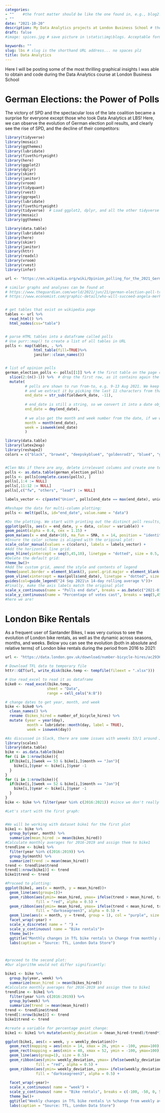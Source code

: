 ```yaml
---
categories:  
- ""    #the front matter should be like the one found in, e.g., blog2.md. It cannot be like the normal Rmd we used
- ""
date: "2021-10-20"
description: My Data Analytics projects at London Business School # the title that will show up once someone gets to this page
draft: false
#image: spices.jpg # save picture in \static\img\blogs. Acceptable formats= jpg, jpeg, or png . Your iPhone pics wont work

keywords: ""
slug: lbs # slug is the shorthand URL address... no spaces plz
title: Data Analytics
--- 
```


Here I will be posting some of the most thrilling graphical insights I was able to obtain and code during the Data Analytics course at London Business School


German Elections: the Power of Polls
=====================================

The victory of SPD and the spectacular loss of the late coalition became a surprise for everyone except those who took Data Analytics at LBS! Here, we can observe the evolution of German election poll results, and clearly see the rise of SPD, and the decline of their competitors:

```r
library(tidyverse)  
library(mosaic)
library(ggthemes)
library(lubridate)
library(fivethirtyeight)
library(here)
library(ggplot2)
library(dplyr)
library(skimr)
library(janitor)
library(vroom)
library(tidyquant)
library(rvest)
library(ggrepel)
library(lubridate)
library(fivethirtyeight)
library(tidyverse)  # Load ggplot2, dplyr, and all the other tidyverse packages
library(mosaic)
library(ggthemes)

library(data.table)
library(lubridate)
library(here)
library(skimr)
library(janitor)
library(httr)
library(readxl)
library(vroom)
library(rvest)
library(infer)

```


```r
url <- "https://en.wikipedia.org/wiki/Opinion_polling_for_the_2021_German_federal_election"

# similar graphs and analyses can be found at 
# https://www.theguardian.com/world/2021/jun/21/german-election-poll-tracker-who-will-be-the-next-chancellor
# https://www.economist.com/graphic-detail/who-will-succeed-angela-merkel


# get tables that exist on wikipedia page 
tables <- url %>% 
  read_html() %>% 
  html_nodes(css="table")


# parse HTML tables into a dataframe called polls 
# Use purr::map() to create a list of all tables in URL
polls <- map(tables, . %>% 
             html_table(fill=TRUE)%>% 
             janitor::clean_names())


# list of opinion polls
german_election_polls <- polls[[1]] %>% # the first table on the page contains the list of all opinions polls
  slice(2:(n()-1)) %>%  # drop the first row, as it contains again the variable names and last row that contains 2017 results
  mutate(
         # polls are shown to run from-to, e.g. 9-13 Aug 2021. We keep the last date, 13 Aug here, as the poll date
         # and we extract it by picking the last 11 characters from that field
         end_date = str_sub(fieldwork_date, -11),
         
         # end_date is still a string, so we convert it into a date object using lubridate::dmy()
         end_date = dmy(end_date),
         
         # we also get the month and week number from the date, if we want to do analysis by month- week, etc.
         month = month(end_date),
         week = isoweek(end_date)
         )
```


```r
library(data.table)
library(latex2exp)
library(reshape2)
colors = c("black", "brown4", "deepskyblue4", "goldenrod3", "blue4", "green4")


#Clen NAs if there are any, delete irrelevant columns and create one technical vector:
polls <- as.data.table(german_election_polls)
polls <- polls[complete.cases(polls), ]
polls[,1:4 := NULL] 
polls[,11:12 := NULL]
polls[,c("fw", "others", "lead") := NULL]

labels_vector <- c(paste("Union", polls[end_date == max(end_date), union]), paste("SPD", polls[end_date == max(end_date), spd]), paste("AfD", polls[end_date == max(end_date), af_d]), paste("FDP", polls[end_date == max(end_date), fdp]), paste("Linke", polls[end_date == max(end_date), linke]), paste("Grüne", polls[end_date == max(end_date), grune]))

#Reshape the data for multi-column plotting:
polls <- melt(polls, id="end_date", value.name = "data")

#Do the plotting. We start with printing out the distinct poll results, then adding the simple MA to the graphs:
ggplot(polls, aes(x = end_date, y = data, colour = variable)) + 
geom_point(alpha = 0.4, cex = 1.15) + 
geom_ma(aes(x = end_date+10), ma_fun = SMA, n = 14, position = "identity", linetype = "solid", size = 0.65)+
#Ensure the color scheme is aligned with the original plot:
scale_color_manual(values = c(colors), labels = labels_vector) + 
#Add the horizontal line grid:
geom_hline(yintercept = seq(5,45,10), linetype = "dotted", size = 0.5, color = alpha("grey", 0.5))+
#Delete the default grid:
theme_bw()+
#Add the custom grid, amend the style and contents of legend
theme(panel.border = element_blank(), panel.grid.major = element_blank(), panel.grid.minor = element_blank(), axis.line = element_line(colour = "white"),  legend.title = element_text(size = 7.5), legend.position = c(0.835,0.8), legend.background = element_rect(fill = "white" ,colour = "black ", size = 0.3))+
geom_vline(xintercept = max(polls$end_date), linetype = "dotted", size = 0.5)+
guides(col=guide_legend("24 Sep 2021\n 14-day rolling average %"))+
#Finally, make the axis labels match the original plot
scale_x_continuous(name = "Polls end date", breaks = as.Date(c("2021-01-01", "2021-03-01", "2021-05-01", "2021-07-01", "2021-09-01"), "%Y-%m-%d"), labels = c("Jan 2021", "Mar", "May", "Jul", "Sep")) +
scale_y_continuous(name = "Percentage of votes cast", breaks = seq(5,45,10), labels = c(5,15,25,35,"45%"), limits = c(4,46))
#here we are!

```


London Bike Rentals
========================

As a frequent user of Santander Bikes, I was very curious to see the evolution of London bike rentals, as well as the dynamic across seasons, months, and weeks. Below you can see the evolution (both in absolute and relative terms) of London bike rentals during the period from 2016 to 2021:

```r
url <- "https://data.london.gov.uk/download/number-bicycle-hires/ac29363e-e0cb-47cc-a97a-e216d900a6b0/tfl-daily-cycle-hires.xlsx"

# Download TFL data to temporary file
httr::GET(url, write_disk(bike.temp <- tempfile(fileext = ".xlsx")))

# Use read_excel to read it as dataframe
bike0 <- read_excel(bike.temp,
                   sheet = "Data",
                   range = cell_cols("A:B"))

# change dates to get year, month, and week
bike <- bike0 %>% 
  clean_names() %>% 
  rename (bikes_hired = number_of_bicycle_hires) %>% 
  mutate (year = year(day),
          month = lubridate::month(day, label = TRUE),
          week = isoweek(day))


```
```r
#As discussed in Slack, there are some issues with weeeks 53/1 around January the 1st of each year. Let's try fix it:
library(scales)
library(data.table)
bike <- as.data.table(bike)
for (i in 1:nrow(bike)){
  if(bike[i,]$week == 53 & bike[i,]$month == "Jan"){
    bike[i,]$year <- bike[i,]$year -1 
  }
}
for (i in 1:nrow(bike)){
  if(bike[i,]$week == 52 & bike[i,]$month == "Jan"){
    bike[i,]$year <- bike[i,]$year -1 
  }
}
bike <- bike %>% filter(year %in% c(2016:2021)) #since we don't really need earlier periods

#Let's start with the first graph:


#We will be working with dataset bike1 for the first plot
bike1 <- bike %>% 
  group_by(year, month) %>% 
  summarize(mean_hired := mean(bikes_hired)) 
#Calculate monthly averages for 2016-2019 and assign them to bike1
trendline <- bike1 %>% 
  filter(year %in% c(2016:2019)) %>%
  group_by(month) %>%
  summarize(trend := mean(mean_hired))
trend <- trendline$trend
trend[1:nrow(bike1)] <- trend
bike1$trend <- trend

#Proceed to plotting:
ggplot(bike1, aes(x = month, y = mean_hired))+
  geom_line(aes(group=1))+
  geom_ribbon(aes(ymin= mean_hired, ymax= ifelse(trend > mean_hired, trend, mean_hired), group = 1), 
              fill = "red", alpha = 0.5) +
  geom_ribbon(aes(ymin= mean_hired, ymax= ifelse(trend < mean_hired, trend, mean_hired), group = 1), 
              fill = "darkseagreen3", alpha = 0.5) +
  geom_line(aes(x = month, y = trend, group = 1), col = "purple", size = 1) +
  facet_wrap(~year) +
  scale_x_discrete( name = " ") + 
  scale_y_continuous( name = "Bike rentals")+
  theme_bw()+
  ggtitle("Monthly changes in TfL bike rentals \n Change from monthly average shown in blue  \n and calculated betwee 2016-2019")+
  labs(caption = "Source: TfL, London Data Store")




```

```r
#proceed to the second plot:
#Our algorithm would not differ significantly:

bike1 <- bike %>% 
  group_by(year, week) %>% 
  summarize(mean_hired := mean(bikes_hired)) 
#Calculate monthly averages for 2016-2019 and assign them to bike1
trendline <- bike1 %>% 
  filter(year %in% c(2016:2019)) %>%
  group_by(week) %>%
  summarize(trend := mean(mean_hired))
trend <- trendline$trend
trend[1:nrow(bike1)] <- trend
bike1$trend <- trend

#create a variable for percentage point change:
bike1 <- bike1 %>% mutate(weekly_deviation = (mean_hired-trend)/trend*100)

ggplot(bike1, aes(x = week, y = weekly_deviation))+
  geom_rect(mapping = aes(xmin = 14, xmax = 26, ymin = -100, ymax=100), fill = alpha("darkgrey", 0.01))+
  geom_rect(mapping = aes(xmin = 40, xmax = 52, ymin = -100, ymax=100),fill = alpha("darkgrey", 0.01))+
  geom_line(aes(group=1), size = 0.5)+
  geom_ribbon(aes(ymin= weekly_deviation, ymax= ifelse(weekly_deviation > 0 , weekly_deviation, 0), group = 1), 
              fill = "red", alpha = 0.5) +
  geom_ribbon(aes(ymin= weekly_deviation, ymax= ifelse(weekly_deviation < 0 , weekly_deviation, 0), group = 1), 
              fill = "darkseagreen3", alpha = 0.5) +
  
  facet_wrap(~year)+
  scale_x_continuous( name = "week") + 
  scale_y_continuous( name = "Bike rentals", breaks = c(-100, -50, 0, 50, 100), labels = label_percent()(c(-1,-0.5,0,0.5,1)), limits = c(-100,100))+
  theme_bw()+
  ggtitle("Weekly changes in TfL bike rentals \n %change from weekly averages  \n calculated betwee 2016-2019")+
  labs(caption = "Source: TfL, London Data Store") 

```
